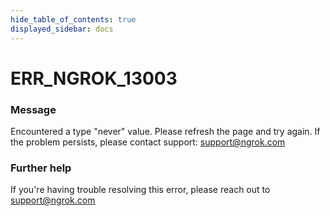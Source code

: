 ```yaml
---
hide_table_of_contents: true
displayed_sidebar: docs
---
```



# ERR_NGROK_13003

### Message

Encountered a type "never" value. Please refresh the page and try again. If the problem persists, please contact support: support@ngrok.com

<ErrorDetails error="err_ngrok_13003" />

### Further help

If you're having trouble resolving this error, please reach out to [support@ngrok.com](mailto:support@ngrok.com?subject=Help%20with%20ERR_NGROK_13003)
